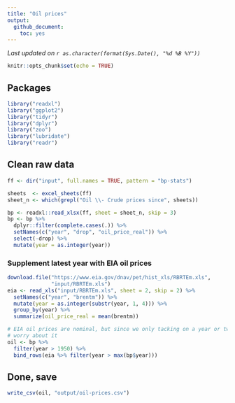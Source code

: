 ```yaml
---
title: "Oil prices"
output:
  github_document:
    toc: yes
---
```


*Last updated on `r as.character(format(Sys.Date(), "%d %B %Y"))`*

```r
knitr::opts_chunk$set(echo = TRUE)
```

## Packages

```r
library("readxl")
library("ggplot2")
library("tidyr")
library("dplyr")
library("zoo")
library("lubridate")
library("readr")
```

## Clean raw data

```r
ff <- dir("input", full.names = TRUE, pattern = "bp-stats")

sheets  <- excel_sheets(ff)
sheet_n <- which(grepl("Oil \\- Crude prices since", sheets))

bp <- readxl::read_xlsx(ff, sheet = sheet_n, skip = 3)
bp <- bp %>%
  dplyr::filter(complete.cases(.)) %>%
  setNames(c("year", "drop", "oil_price_real")) %>%
  select(-drop) %>%
  mutate(year = as.integer(year))
```

### Supplement latest year with EIA oil prices

```r
download.file("https://www.eia.gov/dnav/pet/hist_xls/RBRTEm.xls",
              "input/RBRTEm.xls")
eia <- read_xls("input/RBRTEm.xls", sheet = 2, skip = 2) %>%
  setNames(c("year", "brentm")) %>%
  mutate(year = as.integer(substr(year, 1, 4))) %>%
  group_by(year) %>%
  summarize(oil_price_real = mean(brentm))

# EIA oil prices are nominal, but since we only tacking on a year or two, don't 
# worry about it
oil <- bp %>%
  filter(year > 1950) %>%
  bind_rows(eia %>% filter(year > max(bp$year)))
```

## Done, save

```r
write_csv(oil, "output/oil-prices.csv")
```

